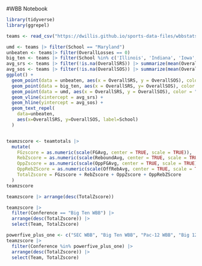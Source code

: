#WBB Notebook

```r
library(tidyverse)
library(ggrepel)
```

```r
teams <- read_csv("https://dwillis.github.io/sports-data-files/wbbstats25.csv")
```

```r
umd <- teams |> filter(School == "Maryland")
unbeaten <- teams|> filter(OverallLosses == 0)
big_ten <- teams |> filter(School %in% c('Illinois', 'Indiana', 'Iowa', 'Michigan', 'Michigan State', 'Ohio State', 'Minnesota', 'Nebraska', 'Northwestern', 'Rutgers', 'Southern California', 'UCLA', 'Oregon', 'Washington', 'Maryland'))
avg_srs <- teams |> filter(!is.na(OverallSRS)) |> summarize(mean(OverallSRS)) |> pull(1)
avg_sos <- teams |> filter(!is.na(OverallSOS)) |> summarize(mean(OverallSOS)) |> pull(1)
ggplot() +
  geom_point(data = unbeaten, aes(x = OverallSRS, y = OverallSOS), color = "green") +
  geom_point(data = big_ten, aes(x = OverallSRS, y= OverallSOS), color = "blue")
  geom_point(data = umd, aes(x = OverallSRS, y = OverallSOS), color = "red") +
  geom_vline(xintercept = avg_srs) + 
  geom_hline(yintercept = avg_sos) +
  geom_text_repel(
    data=unbeaten, 
    aes(x=OverallSRS, y=OverallSOS, label=School)
  )

```

```r

```


```r
teamzscore <- teamtotals |> 
  mutate(
    FGzscore = as.numeric(scale(FGAvg, center = TRUE, scale = TRUE)),
    RebZscore = as.numeric(scale(ReboundAvg, center = TRUE, scale = TRUE)),
    OppZscore = as.numeric(scale(OppFGAvg, center = TRUE, scale = TRUE)) * -1,
    OppRebZScore = as.numeric(scale(OffRebAvg, center = TRUE, scale = TRUE)) * -1,
    TotalZscore = FGzscore + RebZscore + OppZscore + OppRebZScore
  )  
teamzscore
```
```r
teamzscore |> arrange(desc(TotalZscore))
```
```r
teamzscore |> 
  filter(Conference == "Big Ten WBB") |> 
  arrange(desc(TotalZscore)) |>
  select(Team, TotalZscore)
```
```r
powerfive_plus_one <- c("SEC WBB", "Big Ten WBB", "Pac-12 WBB", "Big 12 WBB", "ACC WBB", "Big East WBB")
teamzscore |> 
  filter(Conference %in% powerfive_plus_one) |> 
  arrange(desc(TotalZscore)) |>
  select(Team, TotalZscore)
```

